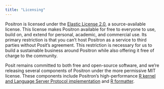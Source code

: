 ```yaml
---
title: "Licensing"
---
```


Positron is licensed under the [Elastic License 2.0](https://github.com/posit-dev/positron?tab=License-1-ov-file#readme), a source-available license. This license makes Positron available for free to everyone to use, build on, and extend for personal, academic, and commercial use. Its primary restriction is that you can't host Positron as a service to third parties without Posit's agreement. This restriction is necessary for us to build a sustainable business around Positron while also offering it free of charge to the community.

Posit remains committed to both free and open-source software, and we're releasing several components of Positron under the more permissive MIT license. These components include Positron's high-performance [R kernel and Language Server Protocol implementation](https://github.com/posit-dev/ark) and [R formatter](https://github.com/posit-dev/air).